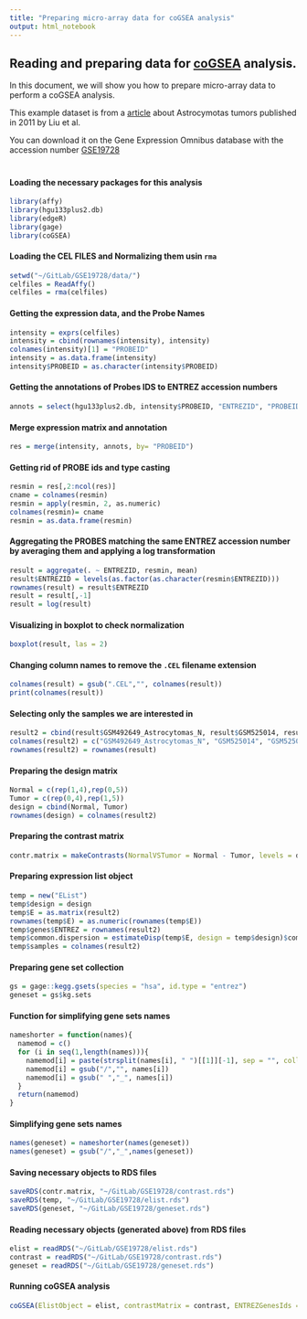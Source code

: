 ```yaml
---
title: "Preparing micro-array data for coGSEA analysis"
output: html_notebook
---
```


## Reading and preparing data for [coGSEA](link) analysis.

In this document, we will show you how to prepare micro-array data to perform a coGSEA analysis.  

This example dataset is from a [article](https://www.ncbi.nlm.nih.gov/pubmed/21836821) about Astrocymotas tumors published in 2011 by Liu et al.  

You can download it on the Gene Expression Omnibus database with the accession number [GSE19728](https://www.ncbi.nlm.nih.gov/geo/query/acc.cgi?acc=GSE19728)  

#

#### Loading the necessary packages for this analysis

```r
library(affy)
library(hgu133plus2.db)
library(edgeR)
library(gage)
library(coGSEA)
```

#### Loading the CEL FILES and Normalizing them usin `rma`

```r
setwd("~/GitLab/GSE19728/data/")
celfiles = ReadAffy()
celfiles = rma(celfiles)
```

#### Getting the expression data, and the Probe Names

```r

intensity = exprs(celfiles)
intensity = cbind(rownames(intensity), intensity)
colnames(intensity)[1] = "PROBEID"
intensity = as.data.frame(intensity)
intensity$PROBEID = as.character(intensity$PROBEID)
```

#### Getting the annotations of Probes IDS to ENTREZ accession numbers

```r
annots = select(hgu133plus2.db, intensity$PROBEID, "ENTREZID", "PROBEID")
```

#### Merge expression matrix and annotation

```r
res = merge(intensity, annots, by= "PROBEID")

```


#### Getting rid of PROBE ids and type casting 

```r
resmin = res[,2:ncol(res)]
cname = colnames(resmin)
resmin = apply(resmin, 2, as.numeric)
colnames(resmin)= cname
resmin = as.data.frame(resmin)
```

#### Aggregating the PROBES matching the same ENTREZ accession number by averaging them and applying a log transformation

```r
result = aggregate(. ~ ENTREZID, resmin, mean)
result$ENTREZID = levels(as.factor(as.character(resmin$ENTREZID)))
rownames(result) = result$ENTREZID
result = result[,-1]
result = log(result)
```

#### Visualizing in boxplot to check normalization

```r
boxplot(result, las = 2)
```

#### Changing column names to remove the `.CEL` filename extension

```r
colnames(result) = gsub(".CEL","", colnames(result))
print(colnames(result))
```


#### Selecting only the samples we are interested in

```r
result2 = cbind(result$GSM492649_Astrocytomas_N, result$GSM525014, result$GSM525015, result$GSM525016, result$`GSM492662_Astrocytomas_T4-1`, result$`GSM492663_Astrocytomas_T4-2` , result$`GSM492664_Astrocytomas_T4-3`, result$`GSM492665_Astrocytomas_T4-4`, result$`GSM492666_Astrocytomas_T4-5`)
colnames(result2) = c("GSM492649_Astrocytomas_N", "GSM525014", "GSM525015", "GSM525016","GSM492662_Astrocytomas_T4-1", "GSM492663_Astrocytomas_T4-2", "GSM492664_Astrocytomas_T4-3", "GSM492665_Astrocytomas_T4-4", "GSM492666_Astrocytomas_T4-5" )
rownames(result2) = rownames(result)
```

#### Preparing the design matrix

```r
Normal = c(rep(1,4),rep(0,5))
Tumor = c(rep(0,4),rep(1,5))
design = cbind(Normal, Tumor)
rownames(design) = colnames(result2)
```

#### Preparing the contrast matrix

```r
contr.matrix = makeContrasts(NormalVSTumor = Normal - Tumor, levels = design)
```


#### Preparing expression list object

```r
temp = new("EList")
temp$design = design
temp$E = as.matrix(result2)
rownames(temp$E) = as.numeric(rownames(temp$E))
temp$genes$ENTREZ = rownames(result2)
temp$common.dispersion = estimateDisp(temp$E, design = temp$design)$common.dispersion
temp$samples = colnames(result2)
```

#### Preparing gene set collection

```r
gs = gage::kegg.gsets(species = "hsa", id.type = "entrez")
geneset = gs$kg.sets
```

#### Function for simplifying gene sets names

```r
nameshorter = function(names){
  namemod = c()
  for (i in seq(1,length(names))){
    namemod[i] = paste(strsplit(names[i], " ")[[1]][-1], sep = "", collapse = " ")
    namemod[i] = gsub("/","", names[i])
    namemod[i] = gsub(" ","_", names[i])
  }
  return(namemod)
}
```

#### Simplifying gene sets names

```r
names(geneset) = nameshorter(names(geneset))
names(geneset) = gsub("/","_",names(geneset))
```

#### Saving necessary objects to RDS files

```r
saveRDS(contr.matrix, "~/GitLab/GSE19728/contrast.rds")
saveRDS(temp, "~/GitLab/GSE19728/elist.rds")
saveRDS(geneset, "~/GitLab/GSE19728/geneset.rds")
```


#### Reading necessary objects (generated above) from RDS files

```r
elist = readRDS("~/GitLab/GSE19728/elist.rds")
contrast = readRDS("~/GitLab/GSE19728/contrast.rds")
geneset = readRDS("~/GitLab/GSE19728/geneset.rds")
```



#### Running coGSEA analysis 

```r
coGSEA(ElistObject = elist, contrastMatrix = contrast, ENTREZGenesIds = elist$genes$ENTREZ, geneSetCollection = geneset,specie = "Homo sapiens", directoryPath = "~/GitLab/GSE19728/results", alpha = 0.05, pvalAdjMethod = "BH", pvalCombMethod = "sumlog",min.intersection.size = 1, GSEA.Methods = c("camera", "gage","globaltest", "gsva", "ssgsea", "zscore", "ora", "padog", "roast","safe"), num.workers = 4, shinyMode = FALSE)

```